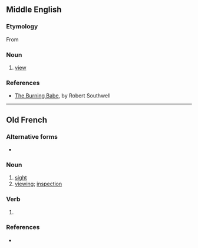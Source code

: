 ==Middle English==

===Etymology===
From {{etyl|xno|enm}} {{term|vewe|lang=fro}}

===Noun===
{{head|enm|noun}}

# [[view]]

===References===
* [[s:The Burning Babe|The Burning Babe]], by Robert Southwell

----

==Old French==

===Alternative forms===
* {{l/fro|veue}} {{qualifier|all meanings}}

===Noun===
{{fro-noun|f}}

# [[sight]] {{gloss|ability to see}}
# [[viewing]]; [[inspection]]

===Verb===
{{head|fro|past participle form|g=f}}

# {{feminine singular past participle of|vëoir|lang=fro}}

===References===
* {{R:Anglo-Norman On-Line Hub}}